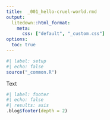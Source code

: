 ```yaml
---
title:  _001_hello-cruel-world.rmd
output:
  litedown::html_format:
    meta:
      css: ["default", "_custom.css"]
options:
  toc: true
---
```


```r
#| label: setup
#| echo: false
source("_common.R")
```

Text

```r
#| label: footer
#| echo: false
#| results: asis
.blog$footer(depth = 2)
```

